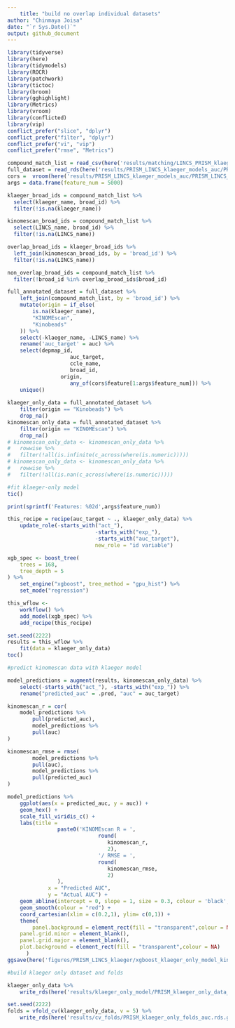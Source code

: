 ```yaml
---
	title: "build no overlap individual datasets"
author: "Chinmaya Joisa"
date: "`r Sys.Date()`"
output: github_document
---
```

	
```r
library(tidyverse)
library(here)
library(tidymodels)
library(ROCR)
library(patchwork)
library(tictoc)
library(broom)
library(gghighlight)
library(Metrics)
library(vroom)
library(conflicted)
library(vip)
conflict_prefer("slice", "dplyr")
conflict_prefer("filter", "dplyr")
conflict_prefer("vi", "vip")
conflict_prefer("rmse", "Metrics")
```

```r
compound_match_list = read_csv(here('results/matching/LINCS_PRISM_klaeger_combined_drug_matches_final.csv'))
full_dataset = read_rds(here('results/PRISM_LINCS_klaeger_models_auc/PRISM_LINCS_klaeger_data_for_ml_5000feat_auc.rds.gz'))
cors =  vroom(here('results/PRISM_LINCS_klaeger_models_auc/PRISM_LINCS_klaeger_data_feature_correlations_auc.csv'))
args = data.frame(feature_num = 5000)
```

```r
klaeger_broad_ids = compound_match_list %>% 
  select(klaeger_name, broad_id) %>% 
  filter(!is.na(klaeger_name))

kinomescan_broad_ids = compound_match_list %>% 
  select(LINCS_name, broad_id) %>% 
  filter(!is.na(LINCS_name))

overlap_broad_ids = klaeger_broad_ids %>% 
  left_join(kinomescan_broad_ids, by = 'broad_id') %>% 
  filter(!is.na(LINCS_name))

non_overlap_broad_ids = compound_match_list %>% 
  filter(!broad_id %in% overlap_broad_ids$broad_id)
```


```r
full_annotated_dataset = full_dataset %>% 
	left_join(compound_match_list, by = 'broad_id') %>% 
	mutate(origin = if_else(
		is.na(klaeger_name),
		"KINOMEscan",
		"Kinobeads"
	)) %>% 
	select(-klaeger_name, -LINCS_name) %>% 
	rename('auc_target' = auc) %>% 
	select(depmap_id,
					auc_target,
					ccle_name,
					broad_id,
				 origin,
					any_of(cors$feature[1:args$feature_num])) %>% 
	unique()
	
klaeger_only_data = full_annotated_dataset %>% 
	filter(origin == "Kinobeads") %>% 
	drop_na()
kinomescan_only_data = full_annotated_dataset %>% 
	filter(origin == "KINOMEscan") %>% 
	drop_na()
# kinomescan_only_data <- kinomescan_only_data %>% 
#   rowwise %>% 
#   filter(!all(is.infinite(c_across(where(is.numeric)))))
# kinomescan_only_data <- kinomescan_only_data %>% 
#   rowwise %>% 
#   filter(!all(is.nan(c_across(where(is.numeric)))))
```

```r
#fit klaeger-only model 
tic()

print(sprintf('Features: %02d',args$feature_num))

this_recipe = recipe(auc_target ~ ., klaeger_only_data) %>%
	update_role(-starts_with("act_"),
							-starts_with("exp_"),
							-starts_with("auc_target"),
							new_role = "id variable")

xgb_spec <- boost_tree(
	trees = 168, 
	tree_depth = 5                
) %>% 
	set_engine("xgboost", tree_method = "gpu_hist") %>% 
	set_mode("regression")

this_wflow <-
	workflow() %>%
	add_model(xgb_spec) %>%
	add_recipe(this_recipe) 

set.seed(2222)
results = this_wflow %>% 
	fit(data = klaeger_only_data) 
toc()
```

```r
#predict kinomescan data with klaeger model 

model_predictions = augment(results, kinomescan_only_data) %>% 
	select(-starts_with("act_"), -starts_with("exp_")) %>% 
	rename("predicted_auc" = .pred, "auc" = auc_target)

kinomescan_r = cor(
	model_predictions %>% 
		pull(predicted_auc),
		model_predictions %>% 
		pull(auc)
)

kinomescan_rmse = rmse(	
		model_predictions %>% 
		pull(auc),
		model_predictions %>% 
		pull(predicted_auc)
)

model_predictions %>%
	ggplot(aes(x = predicted_auc, y = auc)) +
	geom_hex() +
	scale_fill_viridis_c() +
	labs(title = 
			 	paste0('KINOMEscan R = ',
			 				 round(
			 				 	kinomescan_r,
			 				 	2),
			 				 '/ RMSE = ',
			 				 round(
			 				 	kinomescan_rmse,
			 				 	2)
			 	), 
			 x = "Predicted AUC",
			 y = "Actual AUC") +
	geom_abline(intercept = 0, slope = 1, size = 0.3, colour = 'black', linetype = 3) +
	geom_smooth(colour = "red") +
	coord_cartesian(xlim = c(0.2,1), ylim= c(0,1)) +
	theme(
		panel.background = element_rect(fill = "transparent",colour = NA),
    panel.grid.minor = element_blank(), 
    panel.grid.major = element_blank(),
    plot.background = element_rect(fill = "transparent",colour = NA)
      )
ggsave(here('figures/PRISM_LINCS_klaeger/xgboost_klaeger_only_model_kinomescan_predictions.png'), height = 7, width = 10)
```

```r
#build klaeger only dataset and folds 

klaeger_only_data %>% 
	write_rds(here('results/klaeger_only_model/PRISM_klaeger_only_data_5000feat_auc.rds.gz'), compress = "gz")

set.seed(2222)
folds = vfold_cv(klaeger_only_data, v = 5) %>% 
	write_rds(here('results/cv_folds/PRISM_klaeger_only_folds_auc.rds.gz'), compress = "gz")
```

